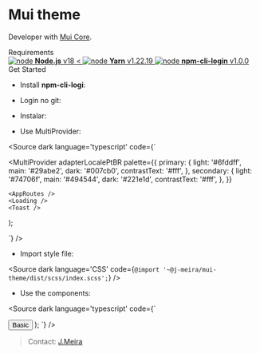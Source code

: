 

<Meta title='Introduction' />

<style>
  {`
    .subheading {
      --mediumdark: '#999999';
      font-weight: 700;
      font-size: 13px;
      color: #999;
      letter-spacing: 6px;
      line-height: 24px;
      text-transform: uppercase;
      margin-bottom: 12px;
      margin-top: 40px;
    }

    .link-list {
      display: grid;
      grid-template-columns: 1fr;
      grid-template-rows: 1fr;
      row-gap: 10px;
    }

    @media (min-width: 620px) {
      .link-list {
        row-gap: 20px;
        column-gap: 20px;
        grid-template-columns: 1fr 1fr 1fr;
      }
    }

    @media all and (-ms-high-contrast:none) {
    .link-list {
        display: -ms-grid;
        -ms-grid-columns: 1fr 1fr 1fr;
        -ms-grid-rows: 1fr 1fr 1fr;
      }
    }

    .link-item {
      display: block;
      padding: 20px;
      border: 1px solid #00000010;
      border-radius: 5px;
      transition: background 150ms ease-out, border 150ms ease-out, transform 150ms ease-out;
      color: #333333;
      display: flex;
      align-items: flex-start;
    }

    .link-item:hover {
      border-color: #1EA7FD50;
      transform: translate3d(0, -3px, 0);
      box-shadow: rgba(0, 0, 0, 0.08) 0 3px 10px 0;
    }

    .link-item:active {
      border-color: #1EA7FD;
      transform: translate3d(0, 0, 0);
    }

    .link-item strong {
      font-weight: 700;
      display: block;
      margin-bottom: 2px;
    }

    .link-item img {
      height: 40px;
      width: 40px;
      margin-right: 15px;
      flex: none;
    }

    .link-item span,
    .link-item p {
      margin: 0;
      font-size: 14px;
      line-height: 20px;
    }

    .tip {
      display: inline-block;
      border-radius: 1em;
      font-size: 11px;
      line-height: 12px;
      font-weight: 700;
      background: #E7FDD8;
      color: #66BF3C;
      padding: 4px 12px;
      margin-right: 10px;
      vertical-align: top;
    }

    .tip-wrapper {
      font-size: 13px;
      line-height: 20px;
      margin-top: 40px;
      margin-bottom: 40px;
    }

    .tip-wrapper code {
      font-size: 12px;
      display: inline-block;
    }
  `}
</style>

# Mui theme

Developer with [Mui Core](https://mui.com/core/#/).

<div className='subheading'>Requirements</div>

<div className='link-list'>
  <a
    className='link-item'
    href='https://nodejs.org/en/download/'
    target='_blank'
  >
    <img src={Node} alt='node' />
    <span>
      <strong>Node.js</strong> v18 <
    </span>
  </a>
  <a
    className='link-item'
    href='https://classic.yarnpkg.com/en/docs/install#windows-stable'
    target='_blank'
  >
    <img src={Yarn} alt='node' />
    <span>
      <strong>Yarn</strong> v1.22.19
    </span>
  </a>
  <a
    className='link-item'
    href='https://www.npmjs.com/package/npm-cli-login'
    target='_blank'
  >
    <img src={Code} alt='node' />
    <span>
      <strong>npm-cli-login</strong> v1.0.0
    </span>
  </a>

</div>

<div className='subheading'>Get Started</div>

- Install <strong>npm-cli-logi</strong>:

<Source dark language='bash' code='yarn global add npm-cli-login' />

- Login no git:

<Source
  dark
  language='bash'
  code='yarn login --registry=https://npm.pkg.github.com'
/>

- Instalar:

<Source dark language='bash' code='yarn add @j-meira/mui-theme' />

- Use MultiProvider:

<Source
  dark
  language='typescript'
  code={`


  <MultiProvider
    adapterLocalePtBR
    palette={{
      primary: {
        light: '#6fddff',
        main: '#29abe2',
        dark: '#007cb0',
        contrastText: '#fff',
      },
      secondary: {
        light: '#74706f',
        main: '#494544',
        dark: '#221e1d',
        contrastText: '#fff',
      },
    }}
  >
    <AppRoutes />
    <Loading />
    <Toast />
  </MultiProvider>
);

`}
/>

- Import style file:

<Source
  dark
  language='CSS'
  code={`@import '~@j-meira/mui-theme/dist/scss/index.scss';`}
/>

- Use the components:

<Source
  dark
  language='typescript'
  code={`

  <Button>Basic</Button>
);
  `}
/>

> Contact: <a href='https://github.com/J-Meira' target='_blank'> J.Meira</a>
